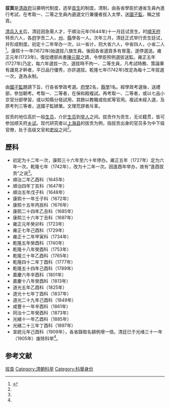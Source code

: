 '''拔貢'''是[[清政府|清政府]]沿袭明代制度，选举[[貢生|貢生]]的制度。清制，由各省學臣於通省生員內進行考試，在考取一、二等之生員內遴選文行兼優者拔入太學，送[[北京国子监|國子監]]，稱之拔貢。

[[清兵入关|清兵入关]]后，清廷因急需人才，于順治元年(1644年)十一月廷试贡生。时[[順天府|順天府]]特贡六人，各[[府_(行政区划)|府]]学贡二人，[[州|州]]、[[縣|縣]]學各一人。次年三月，清廷正式举行贡生廷试，并形成制度。初定十二年举办一次，以一省计，则大省六人，中省四人，小省二人<ref name="a1">{{cite journal en
|quotes = 
|last = 
|first = 
|author = 邸永君
|coauthors = 
|date = 1997
|year = 
|month = 
|title = 《清代的拔贡》
|journal = 清史研究
|volume = 
|issue = 1997年01期
|pages = 97-102
|publisher = 中国人民大学
|location = 北京市
|issn = 1002-8587
|pmid = 
|doi = 
|bibcode = 
|oclc = 
|id = 
|url = https://www.ixueshu.com/document/c7cff2213dbc94b20751bd1b79ee124a318947a18e7f9386.html
|language = Zh-hans
|format = 
|accessdate = 
|laysummary = 
|laysource = 
|laydate = 
|quote = 
|archive-date = 2020-09-24
|archive-url = https://web.archive.org/web/20200924144705/https://www.ixueshu.com/document/c7cff2213dbc94b20751bd1b79ee124a318947a18e7f9386.html
|dead-url = no
}}</ref>。康熙十一年(1672年)始選拔八旗生員。後因各省選貢多有冒濫，遂停選送。雍正元年(1723年)，復從禮部尚書[[陳元龍|陳元龍]]之請，令學臣照例選拔送監。雍正五年(1727年)乃定，每六年選拔一次，選拔時不拘一、二等生員，凡考試時務、策論果有識見才幹者，平日品行優秀，亦許選拔。乾隆七年(1742年)改定為每十二年拔選一次，遂為永制。

由[[國子監|國子監]]題請下旨，行各省學政考選。[[府學|府學]]2名，[[縣學|縣學]]1名。經學政考選後，送禮部，參加朝考。考取一、二等者，在保和殿複試。再考取一、二等者，或以七品小京官分部學習，或以知縣分發試用，其餘以教職或佐貳等官用。複試未經入選，及原考列三等者，送國子監肄業。文理荒謬者斥革。

拔贡的地位高於一般[[生员|生员]]，介於[[生员|生员]]到[[举人|举人]]之间。拔贡作为贡生，无论籍贯，皆可参加顺天府[[乡试|乡试]]。现代研究者以[[上海县|上海县]]的拔贡为例，指拔贡出身的官员多为中下级官僚，处于高级文官和[[胥吏|吏]][[差役|役]]之间<ref name=a1/>。

== 歷科 ==
*初定为十二年一次，康熙三十六年至六十年停办。雍正五年（1727年）定为六年一次。乾隆七年（1742年），改为十二年一次。因逢酉年举办，故有“逢酉拔贡”之说<ref name=a1/>。
* 順治二年乙酉科（1645年）
* 順治四年丁亥科（1647年）
* 順治五年戊子科（1648年）
* 康熙十一年壬子科（1672年）
* 康熙十五年丙辰科（1676年）
* 康熙二十四年乙丑科（1685年）
* 康熙三十六年丁丑科（1697年）
* 雍正元年癸卯科（1723年）
* 雍正七年己酉科（1729年）
* 雍正十二年甲寅科（1734年）
* 乾隆五年癸酉科（1740年）
* 乾隆十八年癸酉科（1753年）
* 乾隆三十年乙酉科（1765年）
* 乾隆四十二年丁酉科（1777年）
* 乾隆五十四年己酉科（1789年）
* 嘉慶六年辛酉科（1801年）
* 嘉慶十八年癸酉科（1813年）
* 道光五年乙酉科（1825年）
* 道光十七年丁酉科（1837年）
* 道光二十九年己酉科（1849年）
* 咸豐十一年辛酉科（1861年）
* 同治十二年癸酉科（1873年）
* 光緒十一年乙酉科（1885年）
* 光緒二十三年丁酉科（1897年）
* 宣統元年己酉科（1909年），各省錄取名額例增一倍。清廷已于光绪三十一年（1905年）废除科举<ref name=a1/>。

== 参考文献 ==
{{Reflist}}

[[Category:拔貢|]]
[[Category:清朝科举|Category:清朝科举]]
[[Category:科舉身份|Category:科舉身份]]